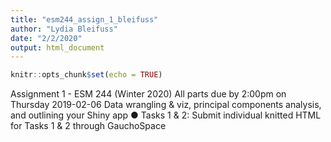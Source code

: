 ```yaml
---
title: "esm244_assign_1_bleifuss"
author: "Lydia Bleifuss"
date: "2/2/2020"
output: html_document
---
```


```r
knitr::opts_chunk$set(echo = TRUE)
```

Assignment 1 - ESM 244 (Winter 2020) All parts due by 2:00pm on Thursday 2019-02-06
Data wrangling & viz, principal components analysis, and outlining your Shiny app
● Tasks 1 & 2: Submit individual knitted HTML for Tasks 1 & 2 through GauchoSpace


